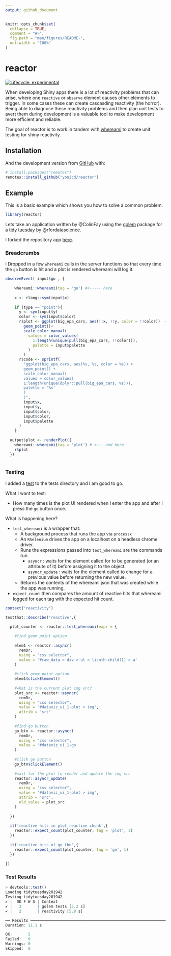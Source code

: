 ```yaml
---
output: github_document
---
```


<!-- README.md is generated from README.Rmd. Please edit that file -->

```r
knitr::opts_chunk$set(
  collapse = TRUE,
  comment = "#>",
  fig.path = "man/figures/README-",
  out.width = "100%"
)
```

# reactor

<!-- badges: start -->
[![Lifecycle: experimental](https://img.shields.io/badge/lifecycle-experimental-orange.svg)](https://www.tidyverse.org/lifecycle/#experimental)
<!-- badges: end -->

When developing Shiny apps there is a lot of reactivity problems that can arise, where one `reactive` or `observe` element causes other elements to trigger. In some cases these can create cascasding reactivity (the horror). Being able to diagnose these reactivity problems and then plan unit tests to avert them during development is a valuable tool to make development more efficient and reliable.

The goal of reactor is to work in tandem with [whereami](https://yonicd.github.io/whereami/index.html) to create unit testing for shiny reactivity. 

## Installation

And the development version from [GitHub](https://github.com/) with:

``` r
# install.packages("remotes")
remotes::install_github("yonicd/reactor")
```
## Example

This is a basic example which shows you how to solve a common problem:

```r
library(reactor)
```

Lets take an application written by @ColinFay using the [golem](https://thinkr-open.github.io/golem/) package for a [tidy tuesday](https://github.com/rfordatascience/tidytuesday/tree/master/data/2019/2019-04-02) by @rfordatascience. 

I forked the repository app [here](https://github.com/yonicd/tidytuesday201942). 

### Breadcrumbs

I Dropped in a few `whereami` calls in the server functions so that every time the `go` button is hit and a plot is rendered whereami will log it.

```r
observeEvent( input$go , {
    
    whereami::whereami(tag = 'go') #<----- here
    
    x <- rlang::sym(input$x)
    
    if (type == "point"){
      y <- sym(input$y)
      color <- sym(input$color)
      r$plot <- ggplot(big_epa_cars, aes(!!x, !!y, color = !!color))  +
        geom_point()+ 
        scale_color_manual(
          values = color_values(
            1:length(unique(pull(big_epa_cars, !!color))), 
            palette = input$palette
          )
        )
      r$code <- sprintf(
        "ggplot(big_epa_cars, aes(%s, %s, color = %s)) + 
        geom_point() +
        scale_color_manual(
        values = color_values(
        1:length(unique(dplyr::pull(big_epa_cars, %s))),
        palette = '%s' 
        )
        )", 
        input$x, 
        input$y,  
        input$color, 
        input$color, 
        input$palette 
      )
    } 
    
  output$plot <- renderPlot({
    whereami::whereami(tag = 'plot') # <--- and here
    r$plot
  })
  
```

### Testing

I added a [test](https://github.com/yonicd/tidytuesday201942/blob/master/tests/testthat/test-whereami.R) to the tests directory and I am good to go.

What I want to test:

  - How many times is the plot UI rendered when I enter the app and after I press the `go` button once.

What is happening here?

  - `test_whereami` is a wrapper that:
    - A background process that runs the app via `processx`
    - An `RSelenium` drives the app on a localhost on a headless chrome driver. 
    - Runs the expressions passed into `test_whereami` are the commands run
      - `asyncr` : waits for the element called for to be generated (or an attribute of it) before assigning it to the object.
      - `asyncr_update` : waits for the element called to change for a previous value before returning the new value.
    - Returns the contents of the whereami.json that was created while the app was running.
  - `expect_count` then compares the amount of reactive hits that whereami logged for each tag with the expected hit count.

```r
context("reactivity")

testthat::describe('reactive',{

  plot_counter <- reactor::test_whereami(expr = {
    
    #find geom point option
    
    elem1 <- reactor::asyncr(
      remDr,
      using = "css selector",
      value = '#raw_data > div > ul > li:nth-child(1) > a'
    )
    
    #click geom point option
    elem1$clickElement()
    
    #what is the current plot img src?
    plot_src <- reactor::asyncr(
      remDr,
      using = "css selector",
      value = '#dataviz_ui_1-plot > img',
      attrib = 'src'
    )
    
    #find go button
    go_btn <- reactor::asyncr(
      remDr,
      using = "css selector",
      value = '#dataviz_ui_1-go'
    )
    
    #click go button
    go_btn$clickElement()
    
    #wait for the plot to render and update the img src
    reactor::asyncr_update(
      remDr,
      using = "css selector",
      value = '#dataviz_ui_1-plot > img',
      attrib = 'src',
      old_value = plot_src
    )
    
  })
  
  it('reactive hits in plot reactive chunk',{
    reactor::expect_count(plot_counter, tag = 'plot', 2)
  })
  
  it('reactive hits of go tbn',{
    reactor::expect_count(plot_counter, tag = 'go', 1)
  })
    
})
```

### Test Results

```r
> devtools::test()
Loading tidytuesday201942
Testing tidytuesday201942
✔ |  OK F W S | Context
✔ |   3       | golem tests [5.2 s]
✔ |   2       | reactivity [5.8 s]

══ Results ════════════════════════════════════════════════════════════════════
Duration: 11.1 s

OK:       5
Failed:   0
Warnings: 0
Skipped:  0
```